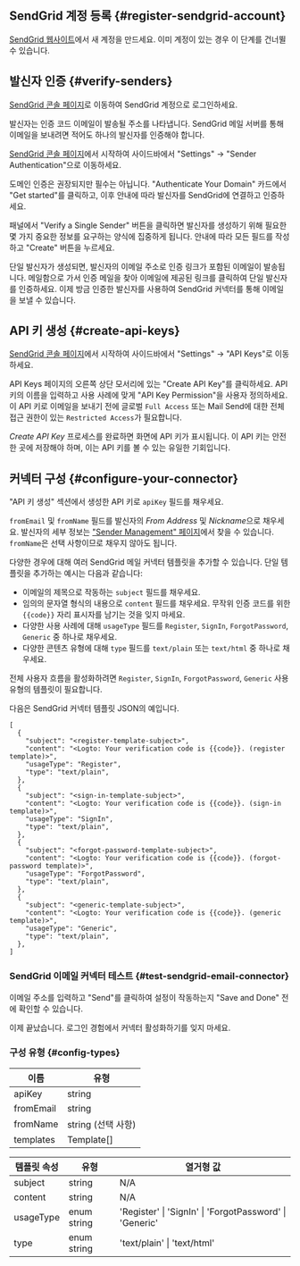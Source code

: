 ## SendGrid 계정 등록 \{#register-sendgrid-account}

[SendGrid 웹사이트](https://app.sendgrid.com/)에서 새 계정을 만드세요. 이미 계정이 있는 경우 이 단계를 건너뛸 수 있습니다.

## 발신자 인증 \{#verify-senders}

[SendGrid 콘솔 페이지](https://app.sendgrid.com/)로 이동하여 SendGrid 계정으로 로그인하세요.

발신자는 인증 코드 이메일이 발송될 주소를 나타냅니다. SendGrid 메일 서버를 통해 이메일을 보내려면 적어도 하나의 발신자를 인증해야 합니다.

[SendGrid 콘솔 페이지](https://app.sendgrid.com/)에서 시작하여 사이드바에서 "Settings" -> "Sender Authentication"으로 이동하세요.

도메인 인증은 권장되지만 필수는 아닙니다. "Authenticate Your Domain" 카드에서 "Get started"를 클릭하고, 이후 안내에 따라 발신자를 SendGrid에 연결하고 인증하세요.

패널에서 "Verify a Single Sender" 버튼을 클릭하면 발신자를 생성하기 위해 필요한 몇 가지 중요한 정보를 요구하는 양식에 집중하게 됩니다. 안내에 따라 모든 필드를 작성하고 "Create" 버튼을 누르세요.

단일 발신자가 생성되면, 발신자의 이메일 주소로 인증 링크가 포함된 이메일이 발송됩니다. 메일함으로 가서 인증 메일을 찾아 이메일에 제공된 링크를 클릭하여 단일 발신자를 인증하세요. 이제 방금 인증한 발신자를 사용하여 SendGrid 커넥터를 통해 이메일을 보낼 수 있습니다.

## API 키 생성 \{#create-api-keys}

[SendGrid 콘솔 페이지](https://app.sendgrid.com/)에서 시작하여 사이드바에서 "Settings" -> "API Keys"로 이동하세요.

API Keys 페이지의 오른쪽 상단 모서리에 있는 "Create API Key"를 클릭하세요. API 키의 이름을 입력하고 사용 사례에 맞게 "API Key Permission"을 사용자 정의하세요. 이 API 키로 이메일을 보내기 전에 글로벌 `Full Access` 또는 Mail Send에 대한 전체 접근 권한이 있는 `Restricted Access`가 필요합니다.

_Create API Key_ 프로세스를 완료하면 화면에 API 키가 표시됩니다. 이 API 키는 안전한 곳에 저장해야 하며, 이는 API 키를 볼 수 있는 유일한 기회입니다.

## 커넥터 구성 \{#configure-your-connector}

"API 키 생성" 섹션에서 생성한 API 키로 `apiKey` 필드를 채우세요.

`fromEmail` 및 `fromName` 필드를 발신자의 _From Address_ 및 *Nickname*으로 채우세요. 발신자의 세부 정보는 ["Sender Management" 페이지](https://mc.sendgrid.com/senders)에서 찾을 수 있습니다. `fromName`은 선택 사항이므로 채우지 않아도 됩니다.

다양한 경우에 대해 여러 SendGrid 메일 커넥터 템플릿을 추가할 수 있습니다. 단일 템플릿을 추가하는 예시는 다음과 같습니다:

- 이메일의 제목으로 작동하는 `subject` 필드를 채우세요.
- 임의의 문자열 형식의 내용으로 `content` 필드를 채우세요. 무작위 인증 코드를 위한 `{{code}}` 자리 표시자를 남기는 것을 잊지 마세요.
- 다양한 사용 사례에 대해 `usageType` 필드를 `Register`, `SignIn`, `ForgotPassword`, `Generic` 중 하나로 채우세요.
- 다양한 콘텐츠 유형에 대해 `type` 필드를 `text/plain` 또는 `text/html` 중 하나로 채우세요.

전체 사용자 흐름을 활성화하려면 `Register`, `SignIn`, `ForgotPassword`, `Generic` 사용 유형의 템플릿이 필요합니다.

다음은 SendGrid 커넥터 템플릿 JSON의 예입니다.

```jsonc
[
  {
    "subject": "<register-template-subject>",
    "content": "<Logto: Your verification code is {{code}}. (register template)>",
    "usageType": "Register",
    "type": "text/plain",
  },
  {
    "subject": "<sign-in-template-subject>",
    "content": "<Logto: Your verification code is {{code}}. (sign-in template)>",
    "usageType": "SignIn",
    "type": "text/plain",
  },
  {
    "subject": "<forgot-password-template-subject>",
    "content": "<Logto: Your verification code is {{code}}. (forgot-password template)>",
    "usageType": "ForgotPassword",
    "type": "text/plain",
  },
  {
    "subject": "<generic-template-subject>",
    "content": "<Logto: Your verification code is {{code}}. (generic template)>",
    "usageType": "Generic",
    "type": "text/plain",
  },
]
```

### SendGrid 이메일 커넥터 테스트 \{#test-sendgrid-email-connector}

이메일 주소를 입력하고 "Send"를 클릭하여 설정이 작동하는지 "Save and Done" 전에 확인할 수 있습니다.

이제 끝났습니다. <MainSiteUrl href="/connectors/email-connectors/#enable-email-sign-up-or-sign-in">로그인 경험에서 커넥터 활성화하기</MainSiteUrl>를 잊지 마세요.

### 구성 유형 \{#config-types}

| 이름      | 유형               |
| --------- | ------------------ |
| apiKey    | string             |
| fromEmail | string             |
| fromName  | string (선택 사항) |
| templates | Template[]         |

| 템플릿 속성 | 유형        | 열거형 값                                               |
| ----------- | ----------- | ------------------------------------------------------- |
| subject     | string      | N/A                                                     |
| content     | string      | N/A                                                     |
| usageType   | enum string | 'Register' \| 'SignIn' \| 'ForgotPassword' \| 'Generic' |
| type        | enum string | 'text/plain' \| 'text/html'                             |
